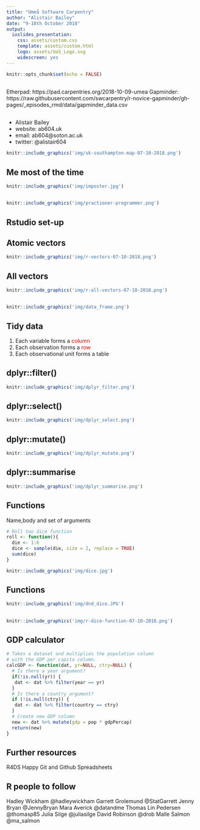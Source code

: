 ```yaml
---
title: "Umeå Software Carpentry"
author: "Alistair Bailey"
date: "9-10th October 2018"
output: 
  ioslides_presentation:
    css: assets/custom.css
    template: assets/custom.html
    logo: assets/UoS_Logo.svg
    widescreen: yes
---
```


```r
knitr::opts_chunk$set(echo = FALSE)
```
##

Etherpad: https://pad.carpentries.org/2018-10-09-umea 
Gapminder: https://raw.githubusercontent.com/swcarpentry/r-novice-gapminder/gh-pages/_episodes_rmd/data/gapminder_data.csv 

##
<div class="columns-2">
- Alistair Bailey
- website: ab604.uk
- email: ab604@soton.ac.uk
- twitter: @alistair604

```r
knitr::include_graphics('img/uk-southampton-map-07-10-2018.png')
```
</div>

## Me most of the time {.flexbox .vcenter .centered}

```r
knitr::include_graphics('img/imposter.jpg')
```

##

```r
knitr::include_graphics('img/practioner-programmer.png')
```

## Rstudio set-up

## Atomic vectors {.flexbox .vcenter .centered}

```r
knitr::include_graphics('img/r-vectors-07-10-2018.png')
```

## All vectors {.flexbox .vcenter .centered}

```r
knitr::include_graphics('img/r-all-vectors-07-10-2018.png')
```


## {.flexbox .vcenter .centered}

```r
knitr::include_graphics('img/data_frame.png')
```

## Tidy data

1. Each variable forms a <span style="color:red">column</span> 
2. Each observation forms a <span style="color:red">row</span>
3. Each observational unit forms a table

## dplyr::filter()

```r
knitr::include_graphics('img/dplyr_filter.png')
```

## dplyr::select()


```r
knitr::include_graphics('img/dplyr_select.png')
```

## dplyr::mutate()


```r
knitr::include_graphics('img/dplyr_mutate.png')
```

## dplyr::summarise

```r
knitr::include_graphics('img/dplyr_summarise.png')
```

## Functions

Name,body and set of arguments

```r
# Roll two dice function
roll <- function(){
  die <- 1:6
  dice <- sample(die, size = 2, replace = TRUE)
  sum(dice)
}
```

```r
knitr::include_graphics('img/dice.jpg')
```

## Functions

```r
knitr::include_graphics('img/dnd_dice.JPG')
```

##

```r
knitr::include_graphics('img/r-dice-function-07-10-2018.png')
```

## GDP calculator

```r
# Takes a dataset and multiplies the population column
# with the GDP per capita column.
calcGDP <- function(dat, yr=NULL, ctry=NULL) {
  # Is there a year argument?
  if(!is.null(yr)) {
   dat <- dat %>% filter(year == yr)
  }
  # Is there a country argument?
  if (!is.null(ctry)) {
   dat <- dat %>% filter(country == ctry)
  }
  # Create new GDP column
  new <- dat %>% mutate(gdp = pop * gdpPercap)
  return(new)
}
```

## Further resources

R4DS 
Happy Git and Github
Spreadsheets

## R people to follow

Hadley Wickham @hadleywickham
Garrett Grolemund @StatGarrett
Jenny Bryan @JennyBryan
Mara Averick @datandme
Thomas Lin Pedersen @thomasp85
Julia Silge @juliasilge
David Robinson @drob
Malle Salmon @ma_salmon